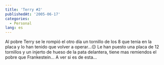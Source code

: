 ```yaml
---
title: 'Terry #2'
publishedAt: '2005-06-17'
categories:
  - Personal
lang: es
---
```


Al pobre Terry se le rompió el otro día un tornillo de los 8 que tenia en la placa y lo han tenido que volver a operar...😔 Le han puesto una placa de 12 tornillos y un injerto de hueso de la pata delantera, tiene mas remiendos el pobre que Frankestein... A ver si es de esta...
